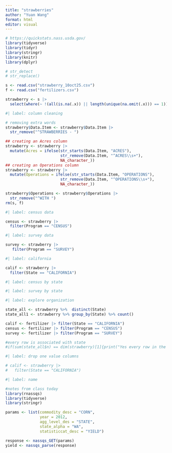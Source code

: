 ```yaml
---
title: "strawberries"
author: "Yuan Wang"
format: html
editor: visual
---
```


```r
# https://quickstats.nass.usda.gov/
library(tidyverse)
library(tidyr)
library(stringr)
library(knitr)
library(dplyr)

# str_detect
# str_replace()
```

```r
s <- read.csv("strawberry_10oct25.csv")
f <- read.csv("fertilizers.csv")
```

```r
strawberry <- s |>
  select(where(~ !(all(is.na(.x)) || length(unique(na.omit(.x))) == 1)))
```

```r
#| label: column cleaning

# removing extra words
strawberry$Data.Item <- strawberry$Data.Item |>
  str_remove("^STRAWBERRIES - ")

## creating an Acres column
strawberry <- strawberry |> 
  mutate(Acres = ifelse(str_starts(Data.Item, "ACRES"),
                        str_remove(Data.Item, "^ACRES\\s+"),
                        NA_character_))
## creating an Operations column
strawberry <- strawberry |> 
  mutate(Operations = ifelse(str_starts(Data.Item, "OPERATIONS"),
                        str_remove(Data.Item, "^OPERATIONS\\s+"),
                        NA_character_))

strawberry$Operations <- strawberry$Operations |>
  str_remove("^WITH ")
rm(s, f)
```

```r
#| label: census data 

census <- strawberry |>
  filter(Program == "CENSUS")
```

```r
#| label: survey data 

survey <- strawberry |> 
   filter(Program == "SURVEY")
```

```r
#| label: california

calif <- strawberry |>
  filter(State == "CALIFORNIA")
```

```r
#| label: census by state
```

```r
#| label: survey by state
```

```r
#| label: explore organization

state_all <- strawberry %>%  distinct(State)
state_all1 <- strawberry %>% group_by(State) %>% count()

calif <- fertilizer |> filter(State == "CALIFORNIA")
census <- fertilizer |> filter(Program == "CENSUS")
survey <- fertilizer |> filter(Program == "SURVEY")

#every row is associated with state 
#if(sum(state_all$n) == dim(strawberry)[1]{print("Yes every row in the data is associated with a state.")}
```

```r
#| label: drop one value columns 

```

```r
# calif <- strawberry |> 
#   filter(State == "CALIFORNIA")

```

```r
#| label: name
```

```r
#notes from class today
library(rnassqs)
library(tidyverse)
library(stringr)

params <- list(commodity_desc = "CORN",
               year = 2012,
               agg_level_des = "STATE",
               state_alpha = "WA",
               statisticcat_desc = "YIELD")

response <- nassqs_GET(params)
yield <- nassqs_parse(response)
```
